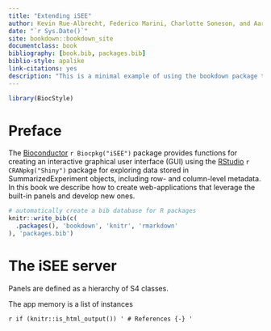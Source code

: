 ```yaml
--- 
title: "Extending iSEE"
author: Kevin Rue-Albrecht, Federico Marini, Charlotte Soneson, and Aaron Lun
date: "`r Sys.Date()`"
site: bookdown::bookdown_site
documentclass: book
bibliography: [book.bib, packages.bib]
biblio-style: apalike
link-citations: yes
description: "This is a minimal example of using the bookdown package to write a book. The output format for this example is bookdown::gitbook."
---
```


```r
library(BiocStyle)
```

# Preface {-}

The [Bioconductor](https://bioconductor.org/) `r Biocpkg("iSEE")` package provides functions for creating an interactive graphical user interface (GUI) using the [RStudio](https://rstudio.com/) `r CRANpkg("Shiny")` package for exploring data stored in SummarizedExperiment objects, including row- and column-level metadata.
In this book we describe how to create web-applications that leverage the built-in panels and develop new ones.

```r
# automatically create a bib database for R packages
knitr::write_bib(c(
  .packages(), 'bookdown', 'knitr', 'rmarkdown'
), 'packages.bib')
```

<!--chapter:end:index.Rmd-->

# The iSEE server {#server}

Panels are defined as a hierarchy of S4 classes.

<!-- Source: https://www.overleaf.com/project/5de43f2303966900014b99c2 -->
\begin{tikzpicture}
  \node {Family: DotPlot}
    child { node {Family: ColumnDotPlot}
        child { node {RedDimPlot}}
        child { node {ColDataPlot}}
        child { node {FeatAssayPlot}}
    }
    child { node {Family: ColumnDotPlot}
        child { node {RowDataPlot}}
        child { node {SampAssayPlot}}
    }};
\end{tikzpicture}

The app memory is a list of instances 

<!--chapter:end:01-server.Rmd-->

`r if (knitr::is_html_output()) '
# References {-}
'`

<!--chapter:end:06-references.Rmd-->

